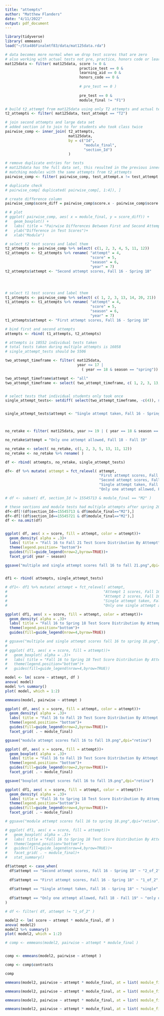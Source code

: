 ```yaml
---
title: "attempts"
author: "Matthew Flanders"
date: "4/11/2022"
output: pdf_document
---
```


```r
library(tidyverse)
library( emmeans)
load("~/Sta486Finalmtf83/data/mat125data.rda")
```



```r

# data becomes more normal when we drop test scores that are zero
# also working with actual tests not pre, practice, honors code or learning aids 
mat125data <- filter( mat125data, score != 0 &
                                  practice_test == 0 & 
                                  learning_aid == 0 & 
                                  honors_code == 0 & 
                        
                                  # pre_test == 0 )
                        
                                  pre_test == 0 &
                                  module_final != "F1")

```



```r

# build t2_attempt from mat125data using only T2 attempts and actual tests
t2_attempts <- filter( mat125data, test_attempt == "T2")

# join second attempts and large data set
# added section id to join to for students who took class twice
pairwise_comp <- inner_join( t2_attempts, 
                             mat125data, 
                             by = c("Id",
                                    "module_final",
                                    "section_Id")
                             )

# remove duplicate entries for tests
# mat125data has the full data set, this resulted in the previous inner join 
# matching modules with the same attempts from t2_attempts
pairwise_comp <- filter( pairwise_comp, test_attempt.x != test_attempt.y)

# duplicate check
# pairwise_comp[ duplicated( pairwise_comp[, 1:4]), ]

# create difference column
pairwise_comp$score_diff = pairwise_comp$score.x - pairwise_comp$score.y

# # plot
# ggplot( pairwise_comp, aes( x = module_final, y = score_diff)) +
#   geom_boxplot() +
#   labs( title = "Pairwise Differences Between First and Second Attempt Test Scores")+
#   ylab("Difference in Test Scores")+
#   xlab("Module")

```


```r

# select t2 test scores and label them
t2_attempts <- pairwise_comp %>% select( c(1, 2, 3, 4, 5, 11, 12))
t2_attempts <- t2_attempts %>% rename( "attempt" = 4,
                                       "score" = 5,
                                       "season" = 6,
                                       "year" = 7)
t2_attempts$attempt <- "Second attempt scores, Fall 16 - Spring 18"




# select t1 test scores and label them
t1_attempts <- pairwise_comp %>% select( c( 1, 2, 3, 13, 14, 20, 21))
t1_attempts <- t1_attempts %>% rename( "attempt" = 4,
                                       "score" = 5,
                                       "season" = 6,
                                       "year" = 7)
t1_attempts$attempt <- "First attempt scores, Fall 16 - Spring 18"

# bind first and second attempts
attempts <- rbind( t1_attempts, t2_attempts)

# attempts is 10552 individual tests taken
# total tests taken during multiple attempts is 16058
# single_attempt_tests should be 5506

two_attempt_timeframe <- filter( mat125data,
                                 year <= 17 |
                                   ( year == 18 & season == "spring"))

two_attempt_timeframe$attempt <- "all"
two_attempt_timeframe <- select( two_attempt_timeframe, c( 1, 2, 3, 13, 5, 11, 12)) 


# select tests that individual students only took once 
single_attempt_tests<- setdiff( select(two_attempt_timeframe, -c(4)), select(attempts, -c(4) ))


single_attempt_tests$attempt <- "Single attempt taken, Fall 16 - Spring 18"



no_retake <- filter( mat125data, year >= 19 | ( year == 18 & season == "fall"))

no_retake$attempt = "Only one attempt allowed, Fall 18 - Fall 19"

no_retake <- select( no_retake, c(1, 2, 3, 5, 13, 11, 12))
no_retake <- no_retake %>% rename( )

df <- rbind( attempts, no_retake, single_attempt_tests)

df<- df %>% mutate( attempt = fct_relevel( attempt,
                                           "First attempt scores, Fall 16 - Spring 18", 
                                           "Second attempt scores, Fall 16 - Spring 18",
                                           "Single attempt taken, Fall 16 - Spring 18",
                                           "Only one attempt allowed, Fall 18 - Fall 19"))

# df <- subset( df, section_Id != 15545713 & module_final == "M2" )

# these sections and module tests had multiple attempts after spring 2018, so they were removed
df<-df[!(df$section_Id==15545713 & df$module_final=="M2"),]
df<-df[!(df$section_Id==15545721 & df$module_final=="M2"),]
df <- na.omit(df)


ggplot( df, aes( x = score, fill = attempt, color = attempt))+ 
  geom_density( alpha = .3)+
  labs( title = "Fall 16 to Fall 21 Test Score Distribution By Attempt")+ 
  theme(legend.position= "bottom")+
  guides(fill=guide_legend(nrow=2,byrow=TRUE))+
  facet_grid( year ~ season)

ggsave("multiple and single attempt scores fall 16 to fall 21.png",dpi="retina")



```





```r


df1 <- rbind( attempts, single_attempt_tests)

# df1<- df1 %>% mutate( attempt = fct_relevel( attempt,
#                                            "Attempt 1 scores, Fall 16 - Spring 18", 
#                                            "Attempt 2 scores, Fall 16 - Spring 18",
#                                            "Single attempt taken, Fall 16 - Spring 18",
#                                            "Only one single attempt allowed, Fall 18 - Fall 19"))

ggplot( df1, aes( x = score, fill = attempt, color = attempt))+ 
  geom_density( alpha = .3)+
  labs( title = "Fall 16 to Spring 18 Test Score Distribution By Attempt")+ 
  theme(legend.position="bottom")+
  guides(fill=guide_legend(nrow=4,byrow=TRUE))

# ggsave("multiple and single attempt scores fall 16 to spring 18.png",dpi="retina")
# 
# ggplot( df1, aes( x = score, fill = attempt))+ 
#   geom_boxplot( alpha = .3)+
#   labs( title = "Fall 16 to Spring 18 Test Score Distribution By Attempt")+ 
#   theme(legend.position="bottom")+
#   guides(fill=guide_legend(nrow=4,byrow=TRUE))

```

```r

model <- lm( score ~ attempt, df )
anova( model)
model %>% summary()
plot( model, which = 1:2)

```



```r
emmeans(model, pairwise ~ attempt )
```


```r

ggplot( df, aes( x = score, fill = attempt, color = attempt))+
  geom_density( alpha = .3)+
  labs( title = "Fall 16 to Fall 19 Test Score Distribution By Attempt and Modules")+
  theme(legend.position= "bottom")+
  guides(fill=guide_legend(nrow=2,byrow=TRUE))+
  facet_grid( . ~ module_final)

ggsave("module attempt scores fall 16 to fall 19.png",dpi="retina")

ggplot( df, aes( x = score, fill = attempt))+ 
  geom_boxplot( alpha = .3)+
  labs( title = "Fall 16 to Fall 19 Test Score Distribution By Attempt and Modules")+ 
  theme(legend.position= "bottom")+
  guides(fill=guide_legend(nrow=2,byrow=TRUE))+
  facet_grid( . ~ module_final)

ggsave("boxplot attempt scores fall 16 to fall 19.png",dpi="retina")

```


```r

ggplot( df1, aes( x = score, fill = attempt, color = attempt))+ 
  geom_density( alpha = .3)+
  labs( title = "Fall 16 to Spring 18 Test Score Distribution By Attempt and Modules")+ 
  theme(legend.position="bottom")+
  guides(fill=guide_legend(nrow=4,byrow=TRUE))+
  facet_grid( . ~ module_final)

# ggsave("module attempt scores fall 16 to spring 18.png",dpi="retina")

# ggplot( df1, aes( x = score, fill = attempt))+ 
#   geom_boxplot( alpha = .3)+
#   labs( title = "Fall 16 to Spring 18 Test Score Distribution By Attempt and Modules")+ 
#   theme(legend.position="bottom")+
#   guides(fill=guide_legend(nrow=4,byrow=TRUE))+
#   facet_grid( . ~ module_final)+ 
#   stat_summary()

```

```r

df$attempt <- case_when(
  df$attempt == "Second attempt scores, Fall 16 - Spring 18" ~ "2_of_2",
  
  df$attempt == "First attempt scores, Fall 16 - Spring 18" ~ "1_of_2",
                                           
  df$attempt == "Single attempt taken, Fall 16 - Spring 18" ~ "single",
  
  df$attempt == "Only one attempt allowed, Fall 18 - Fall 19" ~ "only one"
)

# df <- filter( df, attempt != "1_of_2" )

model2 <- lm( score ~ attempt * module_final, df )
anova( model2)
model2 %>% summary()
plot( model2, which = 1:2)

```



```r

# comp <- emmeans(model2, pairwise ~ attempt * module_final )


comp <- emmeans(model2, pairwise ~ attempt )

comp <- comp$contrasts

comp
```




```r

emmeans(model2, pairwise ~ attempt * module_final, at = list( module_final = "M1"))

```

```r

emmeans(model2, pairwise ~ attempt * module_final, at = list( module_final = "M2"))


```


```r

emmeans(model2, pairwise ~ attempt * module_final, at = list( module_final = "M4"))
```


```r

emmeans(model2, pairwise ~ attempt * module_final, at = list( module_final = "M4"))
```


